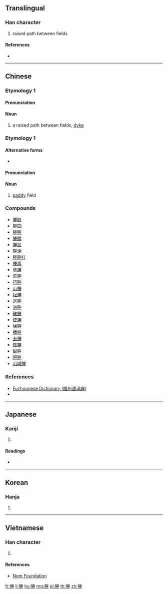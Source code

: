 ==Translingual==

===Han character===
{{Han char|rn=32|rad=土|as=10|sn=13|four=79214|canj=BFQG}}

# raised path between fields

====References====
* {{Han ref|kx=0235.050|dkj=05323|dj=0472.320|hdz=32098.170|uh=584D}}

----

==Chinese==

===Etymology 1===
{{zh-forms}}

====Pronunciation====
{{zh-pron
|m=chéng
|c=sing4
|md=chìng
|mc=y
|oc=y
|ma=y|ma2=
|cat=n
}}

====Noun====
{{zh-noun}}

# a raised path between fields, [[dyke]]

===Etymology 1===

====Alternative forms====
* {{zh-l|田}}

====Pronunciation====
{{zh-pron
|mn=chhân
|md=chèng
|cat=n
}}

====Noun====
{{zh-noun}}

# {{label|zh|Min Nan|Min Dong}} [[paddy]] field

===Compounds===
{{rel-top|Compounds with 塍}}
* [[塍缺]]
* [[塍园]]
* [[塍塍]]
* [[塍螺]]
* [[塍鼠]]
* [[塍涂]]
* [[塍塍红]]
* [[塍鸡]]
* [[壅塍]]
* [[荒塍]]
* [[行塍]]
* [[山塍]]
* [[耘塍]]
* [[巡塍]]
* [[洲塍]]
* [[破塍]]
* [[使塍]]
* [[梯塍]]
* [[播塍]]
* [[去塍]]
* [[做塍]]
* [[犁塍]]
* [[钯塍]]
* [[山壠塍]]
{{rel-bottom}}

===References===
* [http://cidian.cuobian.com/modules.php?app=dict_word&id=8914 Fuzhounese Dictionary (福州语词典)]
* {{thcwd|1855}}

----

==Japanese==

===Kanji===
{{ja-kanji|grade=|rs=土10}}

# {{defn|lang=ja|sort=土10}}

====Readings====
* {{ja-readings|on=[[しょう]] (shō), [[じょう]] (jō)|kun=[[あぜ]] (aze), [[くろ]] (kuro), [[つつみ]] (tsutsumi)}}

----

==Korean==

===Hanja===
{{ko-hanja|hangeul=습|rv=seup|mr=sŭp}}

# {{defn|lang=ko|sort=土10}}

----

==Vietnamese==

===Han character===
{{vi-hantu|[[thăng]]|rs=土10}}

# {{defn|lang=vi|sort=土10}}

====References====
* [http://nomfoundation.org/common/nom_details.php?codepoint=584d Nom Foundation]

[[fr:塍]]
[[li:塍]]
[[hu:塍]]
[[mg:塍]]
[[pl:塍]]
[[th:塍]]
[[zh:塍]]
